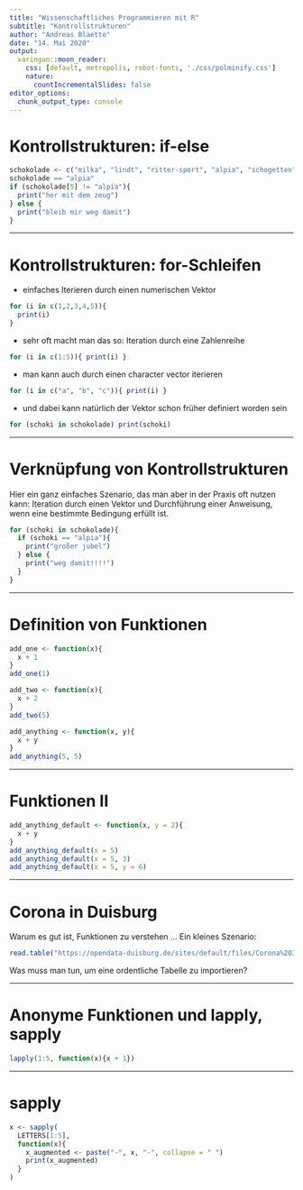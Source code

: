 ```yaml
---
title: "Wissenschaftliches Programmieren mit R"
subtitle: "Kontrollstrukturen"
author: "Andreas Blaette"
date: "14. Mai 2020"
output: 
  xaringan::moon_reader:
    css: [default, metropolis, robot-fonts, './css/polminify.css']
    nature:
      countIncrementalSlides: false
editor_options:
  chunk_output_type: console
---
```


# Kontrollstrukturen: if-else 

```r
schokolade <- c("milka", "lindt", "ritter-sport", "alpia", "schogetten")
schokolade == "alpia"
if (schokolade[5] != "alpia"){
  print("her mit dem zeug")
} else {
  print("bleib mir weg damit")
}

```


---

# Kontrollstrukturen:  for-Schleifen

- einfaches Iterieren durch einen numerischen Vektor

```r
for (i in c(1,2,3,4,5)){
  print(i)
}
```

- sehr oft macht man das so: Iteration durch eine Zahlenreihe

```r
for (i in c(1:5)){ print(i) }
```

- man kann auch durch einen character vector iterieren

```r
for (i in c("a", "b", "c")){ print(i) }
```

- und dabei kann natürlich der Vektor schon früher definiert worden sein

```r
for (schoki in schokolade) print(schoki)
```

---

# Verknüpfung von Kontrollstrukturen 

Hier ein ganz einfaches Szenario, das man aber in der Praxis oft
nutzen kann: Iteration durch einen Vektor und Durchführung einer
Anweisung, wenn eine bestimmte Bedingung erfüllt ist.

```r
for (schoki in schokolade){
  if (schoki == "alpia"){
    print("großer jubel")
  } else {
    print("weg damit!!!!")
  }  
}
```


---

# Definition von Funktionen

```r
add_one <- function(x){
  x + 1
}
add_one(1)
```

```r
add_two <- function(x){
  x + 2
}
add_two(5)
```

```r
add_anything <- function(x, y){
  x + y
}
add_anything(5, 5)
```

---

# Funktionen II

```r
add_anything_default <- function(x, y = 2){
  x + y
}
add_anything_default(x = 5)
add_anything_default(x = 5, 3)
add_anything_default(x = 5, y = 6)
```

---

# Corona in Duisburg

Warum es gut ist, Funktionen zu verstehen ... Ein kleines Szenario:

```r
read.table("https://opendata-duisburg.de/sites/default/files/Corona%2030.04.2020.csv")
```

Was muss man tun, um eine ordentliche Tabelle zu importieren?

---

# Anonyme Funktionen und lapply, sapply

```r
lapply(1:5, function(x){x + 1})
```

---

# sapply

```r
x <- sapply(
  LETTERS[1:5], 
  function(x){
    x_augmented <- paste("-", x, "-", collapse = " ")
    print(x_augmented)
  }
)
```